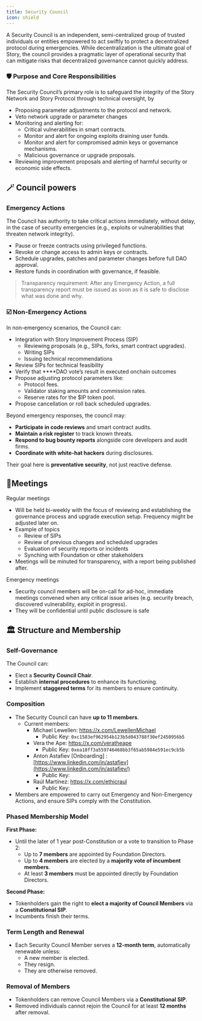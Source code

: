 ```yaml
---
title: Security Council
icon: shield
---
```


A Security Council is an independent, semi-centralized group of trusted individuals or entities empowered to act swiftly to protect a decentralized protocol during emergencies. While decentralization is the ultimate goal of Story, the council provides a pragmatic layer of operational security that can mitigate risks that decentralized governance cannot quickly address.

### 🛡️ Purpose and Core Responsibilities

The Security Council’s primary role is to safeguard the integrity of the Story Network and Story Protocol through technical oversight, by

- Proposing parameter adjustments to the protocol and network.
- Veto network upgrade or parameter changes
- Monitoring and alerting for:
  - Critical vulnerabilities in smart contracts.
  - Monitor and alert for ongoing exploits draining user funds.
  - Monitor and alert for compromised admin keys or governance mechanisms.
  - Malicious governance or upgrade proposals.
- Reviewing improvement proposals and alerting of harmful security or economic side effects.

## 🪄 Council powers

### **Emergency Actions**

The Council has authority to take critical actions immediately, without delay, in the case of security emergencies (e.g., exploits or vulnerabilities that threaten network integrity).

- Pause or freeze contracts using privileged functions.
- Revoke or change access to admin keys or contracts.
- Schedule upgrades, patches and parameter changes before full DAO approval.
- Restore funds in coordination with governance, if feasible.

> Transparency requirement: After any Emergency Action, a full transparency report must be issued as soon as it is safe to disclose what was done and why.

### ☑️ **Non-Emergency Actions**

In non-emergency scenarios, the Council can:

- Integration with Story Improvement Process (SIP)
  - Reviewing proposals (e.g., SIPs, forks, smart contract upgrades).
  - Writing SIPs
  - Issuing technical recommendations
- Review SIPs for technical feasibility
- Verify that \*\*\*\*DAO vote’s result in executed onchain outcomes
- Propose adjusting protocol parameters like:
  - Protocol fees.
  - Validator staking amounts and commission rates.
  - Reserve rates for the $IP token pool.
- Propose cancellation or roll back scheduled upgrades.

Beyond emergency responses, the council may:

- **Participate in code reviews** and smart contract audits.
- **Maintain a risk register** to track known threats.
- **Respond to bug bounty reports** alongside core developers and audit firms.
- **Coordinate with white-hat hackers** during disclosures.

Their goal here is **preventative security**, not just reactive defense.

## 🤝Meetings

Regular meetings

- Will be held bi-weekly with the focus of reviewing and establishing the governance process and upgrade execution setup. Frequency might be adjusted later on.
- Example of topics
  - Review of SIPs
  - Review of previous changes and scheduled upgrades
  - Evaluation of security reports or incidents
  - Synching with Foundation or other stakeholders
- Meetings will be minuted for transparency, with a report being published after.

Emergency meetings

- Security council members will be on-call for ad-hoc, immediate meetings convened when any critical issue arises (e.g. security breach, discovered vulnerability, exploit in progress).
- They will be confidential until public disclosure is safe

## 🏛️ Structure and Membership

### **Self-Governance**

The Council can:

- Elect a **Security Council Chair**.
- Establish **internal procedures** to enhance its functioning.
- Implement **staggered terms** for its members to ensure continuity.

### Composition

- The Security Council can have **up to 11 members**.
  - Current members:
    - Michael Lewellen: https://x.com/LewellenMichael
      - Public Key: `0xc1583ef962954b123b5d043788f30ef2450956b5`
    - Vera the Ape: https://x.com/veratheape
      - Public Key: `0xea18ff3a559746468bb3f65ab5984e591ec9cb5b`
    - Anton Astafiev [Onboarding] : [https://www.linkedin.com/in/astafiev](https://www.linkedin.com/in/astafiev/)
      - Public Key:
    - Raúl Martínez: https://x.com/ethicraul
      - Public Key:
- Members are empowered to carry out Emergency and Non-Emergency Actions, and ensure SIPs comply with the Constitution.

### Phased Membership Model

**First Phase:**

- Until the later of 1 year post-Constitution or a vote to transition to Phase 2:
  - Up to **7 members** are appointed by Foundation Directors.
  - Up to **4 members** are elected by a **majority vote of incumbent members**.
  - At least **3 members** must be appointed directly by Foundation Directors.

**Second Phase:**

- Tokenholders gain the right to **elect a majority of Council Members** via a **Constitutional SIP**.
- Incumbents finish their terms.

### Term Length and Renewal

- Each Security Council Member serves a **12-month term**, automatically renewable unless:
  - A new member is elected.
  - They resign.
  - They are otherwise removed.

### Removal of Members

- Tokenholders can remove Council Members via a **Constitutional SIP**.
- Removed individuals cannot rejoin the Council for at least **12 months** after removal.
